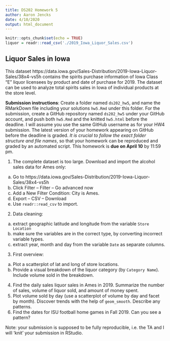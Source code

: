 ```yaml
---
title: DS202 Homework 5
author: Aaron Jencks
date: 4/10/2020
output: html_document
---
```


```r
knitr::opts_chunk$set(echo = TRUE)
liquor = readr::read_csv('./2019_Iowa_Liquor_Sales.csv')
```

## Liquor Sales in Iowa

This dataset https://data.iowa.gov/Sales-Distribution/2019-Iowa-Liquor-Sales/38x4-vs5h contains the spirits purchase information of Iowa Class “E” liquor licensees by product and date of purchase for 2019. The dataset can be used to analyze total spirits sales in Iowa of individual products at the store level.

**Submission instructions**: Create a folder named `ds202_hw5`, and name the RMarkDown file including your solutions `hw5.Rmd` under this folder. For the submission, create a GitHub repository named `ds202_hw5` under your GitHub account, and push both `hw5.Rmd` and the knitted `hw5.html` before the deadline. I will assume you use the same GitHub username as for your HW4 submission. The latest version of your homework appearing on GitHub before the deadline is graded. *It is crucial to follow the exact folder structure and file names*, so that your homework can be reproduced and graded by an automated script. This homework is **due on April 10** by 11:59 pm.

1. The complete dataset is too large. Download and import the alcohol sales data for Ames only: 

  a. Go to https://data.iowa.gov/Sales-Distribution/2019-Iowa-Liquor-Sales/38x4-vs5h
  b. Click Filter -- Filter -- Go advanced now
  c. Add a New Filter Condition: City is Ames.
  d. Export -- CSV -- Download
  e. Use `readr::read_csv` to import.
  
2. Data cleaning: 
  a. extract geographic latitude and longitude from the variable `Store Location`
  b. make sure the variables are in the correct type, by converting incorrect variable types.
  c. extract year, month and day from the variable `Date` as separate columns.
3. First overview:
  a. Plot a scatterplot of lat and long of store locations. 
  b. Provide a visual breakdown of the liquor category (by `Category Name`). Include volume sold in the breakdown.
4. Find the daily sales liquor sales in Ames in 2019. Summarize the number of sales, volume of liquor sold, and amount of money spent.
5. Plot volume sold by day (use a scatterplot of volume by day and facet by month). Discover trends with the help of `geom_smooth`. Describe any patterns.
6. Find the dates for ISU football home games in Fall 2019. Can you see a pattern? 

Note: your submission is supposed to be fully reproducible, i.e. the TA and I will 'knit' your submission in RStudio. 
